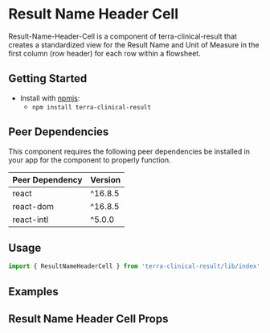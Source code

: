 


<Badge />

# Result Name Header Cell

Result-Name-Header-Cell is a component of terra-clinical-result that creates a standardized view for the Result Name and Unit of Measure in the first column (row header) for each row within a flowsheet.

## Getting Started

- Install with [npmjs](https://www.npmjs.com):
  - `npm install terra-clinical-result`


<!-- AUTO-GENERATED-CONTENT:START Peer Dependencies -->
## Peer Dependencies

This component requires the following peer dependencies be installed in your app for the component to properly function.

| Peer Dependency | Version |
|-|-|
| react | ^16.8.5 |
| react-dom | ^16.8.5 |
| react-intl | ^5.0.0 |

<!-- AUTO-GENERATED-CONTENT:END -->

## Usage
```jsx
import { ResultNameHeaderCell } from 'terra-clinical-result/lib/index';
```

## Examples
<Default />
<FlowsheetExample title="Result Name Header Cells in Sample Flowsheet"/>

## Result Name Header Cell Props
<ResultNameHeaderProps />
